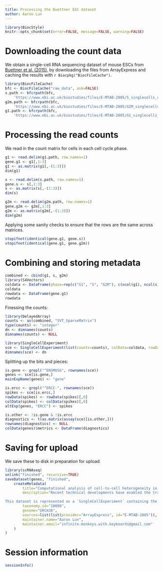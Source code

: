```yaml
---
title: Processing the Buettner ESC dataset
author: Aaron Lun
---
```



```r
library(BiocStyle)
knitr::opts_chunk$set(error=FALSE, message=FALSE, warning=FALSE)
```

# Downloading the count data

We obtain a single-cell RNA sequencing dataset of mouse ESCs from [Buettner et al. (2015)](https://doi.org/10.1038/nbt.3102),
by downloading the files from ArrayExpress and caching the results with `r Biocpkg("BiocFileCache")`.

```r
library(BiocFileCache)
bfc <- BiocFileCache("raw_data", ask=FALSE)
s.path <- bfcrpath(bfc, 
    'https://www.ebi.ac.uk/biostudies/files/E-MTAB-2805/S_singlecells_counts.txt')
g2m.path <- bfcrpath(bfc, 
    'https://www.ebi.ac.uk/biostudies/files/E-MTAB-2805/G2M_singlecells_counts.txt')
g1.path <- bfcrpath(bfc, 
    'https://www.ebi.ac.uk/biostudies/files/E-MTAB-2805/G1_singlecells_counts.txt')
```

# Processing the read counts

We read in the count matrix for cells in each cell cycle phase.

```r
g1 <- read.delim(g1.path, row.names=1)
gene.g1 <- g1[,1:3]
g1 <- as.matrix(g1[,-(1:3)])
dim(g1)

s <- read.delim(s.path, row.names=1)
gene.s <- s[,1:3]
s <- as.matrix(s[,-(1:3)])
dim(s)

g2m <- read.delim(g2m.path, row.names=1)
gene.g2m <- g2m[,1:3]
g2m <- as.matrix(g2m[,-(1:3)])
dim(g2m)
```

Applying some sanity checks to ensure that the rows are the same across matrices.

```r
stopifnot(identical(gene.g1, gene.s))
stopifnot(identical(gene.g1, gene.g2m))
```

# Combining and storing metadata

```r
combined <- cbind(g1, s, g2m)
library(S4Vectors)
coldata <- DataFrame(phase=rep(c("G1", "S", "G2M"), c(ncol(g1), ncol(s), ncol(g2m))))
coldata
rowdata <- DataFrame(gene.g1)
rowdata
```

Finessing the counts:

```r
library(DelayedArray)
counts <- as(combined, "SVT_SparseMatrix")
type(counts) <- "integer"
dn <- dimnames(counts)
dimnames(counts) <- NULL

library(SingleCellExperiment)
sce <- SingleCellExperiment(list(counts=counts), colData=coldata, rowData=rowdata)
dimnames(sce) <- dn
```

Splitting up the bits and pieces:

```r
is.gene <- grepl("^ENSMUSG", rownames(sce))
genes <- sce[is.gene,]
mainExpName(genes) <- "gene"

is.ercc <- grepl("^ERCC-", rownames(sce))
spikes <- sce[is.ercc,]
rowData(spikes) <- rowData(spikes)[,0]
colData(spikes) <- colData(spikes)[,0]
altExp(genes, "ERCC") <- spikes

is.other <- !is.gene & !is.ercc
diagnostics <- t(as.matrix(assay(sce)[is.other,]))
rownames(diagnostics) <- NULL
colData(genes)$metrics <- DataFrame(diagnostics)
```

# Saving for upload 

We save these to disk in preparation for upload.

```r
library(scRNAseq)
unlink("finished", recursive=TRUE)
saveDataset(genes, "finished",
    createMetadata(
        title="Computational analysis of cell-to-cell heterogeneity in single-cell RNA-sequencing data reveals hidden subpopulations of cells",
        description="Recent technical developments have enabled the transcriptomes of hundreds of cells to be assayed in an unbiased manner, opening up the possibility that new subpopulations of cells can be found. However, the effects of potential confounding factors, such as the cell cycle, on the heterogeneity of gene expression and therefore on the ability to robustly identify subpopulations remain unclear. We present and validate a computational approach that uses latent variable models to account for such hidden factors. We show that our single-cell latent variable model (scLVM) allows the identification of otherwise undetectable subpopulations of cells that correspond to different stages during the differentiation of naive T cells into T helper 2 cells. Our approach can be used not only to identify cellular subpopulations but also to tease apart different sources of gene expression heterogeneity in single-cell transcriptomes.

This dataset is represented as a `SingleCellExperiment` containing the ERCC spike-in counts in an alternative experiment. The alignment and quantification metrics are stored in a nested `metrics` data frame in the column data.",
        taxonomy.id="10090",
        genome="GRCm38",
        sources=list(list(provider="ArrayExpress", id="E-MTAB-2805")),
        maintainer.name="Aaron Lun",
        maintainer.email="infinite.monkeys.with.keyboards@gmail.com"
    )
)
```

# Session information

```r
sessionInfo()
```
